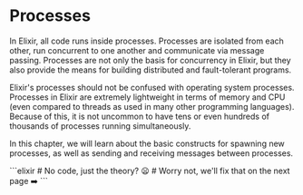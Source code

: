 
# Processes

In Elixir, all code runs inside processes. Processes are isolated from each other, run concurrent to one another and communicate via message passing. Processes are not only the basis for concurrency in Elixir, but they also provide the means for building distributed and fault-tolerant programs.

Elixir's processes should not be confused with operating system processes. Processes in Elixir are extremely lightweight in terms of memory and CPU (even compared to threads as used in many other programming languages). Because of this, it is not uncommon to have tens or even hundreds of thousands of processes running simultaneously.

In this chapter, we will learn about the basic constructs for spawning new processes, as well as sending and receiving messages between processes.

<EditorCode>
```elixir
# No code, just the theory? 😦
# Worry not, we'll fix that on the next page ➡️
```
</EditorCode>
